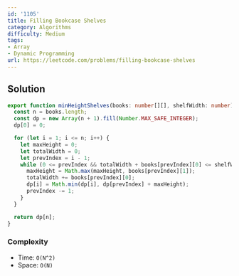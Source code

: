 ```yaml
---
id: '1105'
title: Filling Bookcase Shelves
category: Algorithms
difficulty: Medium
tags:
- Array
- Dynamic Programming
url: https://leetcode.com/problems/filling-bookcase-shelves
---
```


## Solution

```typescript filename="solution.ts" copy
export function minHeightShelves(books: number[][], shelfWidth: number): number {
  const n = books.length;
  const dp = new Array(n + 1).fill(Number.MAX_SAFE_INTEGER);
  dp[0] = 0;

  for (let i = 1; i <= n; i++) {
    let maxHeight = 0;
    let totalWidth = 0;
    let prevIndex = i - 1;
    while (0 <= prevIndex && totalWidth + books[prevIndex][0] <= shelfWidth) {
      maxHeight = Math.max(maxHeight, books[prevIndex][1]);
      totalWidth += books[prevIndex][0];
      dp[i] = Math.min(dp[i], dp[prevIndex] + maxHeight);
      prevIndex -= 1;
    }
  }

  return dp[n];
}
```

### Complexity

- Time: `O(N^2)`
- Space: `O(N)`

